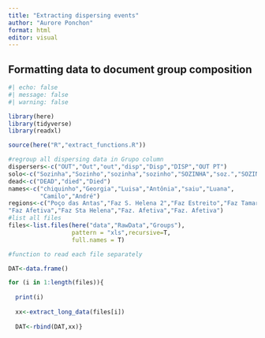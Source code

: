 ```yaml
---
title: "Extracting dispersing events"
author: "Aurore Ponchon"
format: html
editor: visual
---
```


## Formatting data to document group composition

```r
#| echo: false
#| message: false
#| warning: false

library(here)
library(tidyverse)
library(readxl)

source(here("R","extract_functions.R"))

#regroup all dispersing data in Grupo column
dispersers<-c("OUT","Out","out","disp","Disp","DISP","OUT PT")
solo<-c("Sozinha","Sozinho","sozinha","sozinho","SOZINHA","soz.","SOZINHO")
dead<-c("DEAD","died","Died")
names<-c("chiquinho","Georgia","Luisa","Antônia","saiu","Luana",
         "Camilo","André")
regions<-c("Poço das Antas","Faz S. Helena 2","Faz Estreito","Faz Tamarins",
"Faz Afetiva","Faz Sta Helena","Faz. Afetiva","Faz. Afetiva")
#list all files
files<-list.files(here("data","RawData","Groups"),
                  pattern = "xls",recursive=T,
                  full.names = T)

#function to read each file separately

DAT<-data.frame()

for (i in 1:length(files)){
  
  print(i)
  
  xx<-extract_long_data(files[i])
  
  DAT<-rbind(DAT,xx)}
  




```
